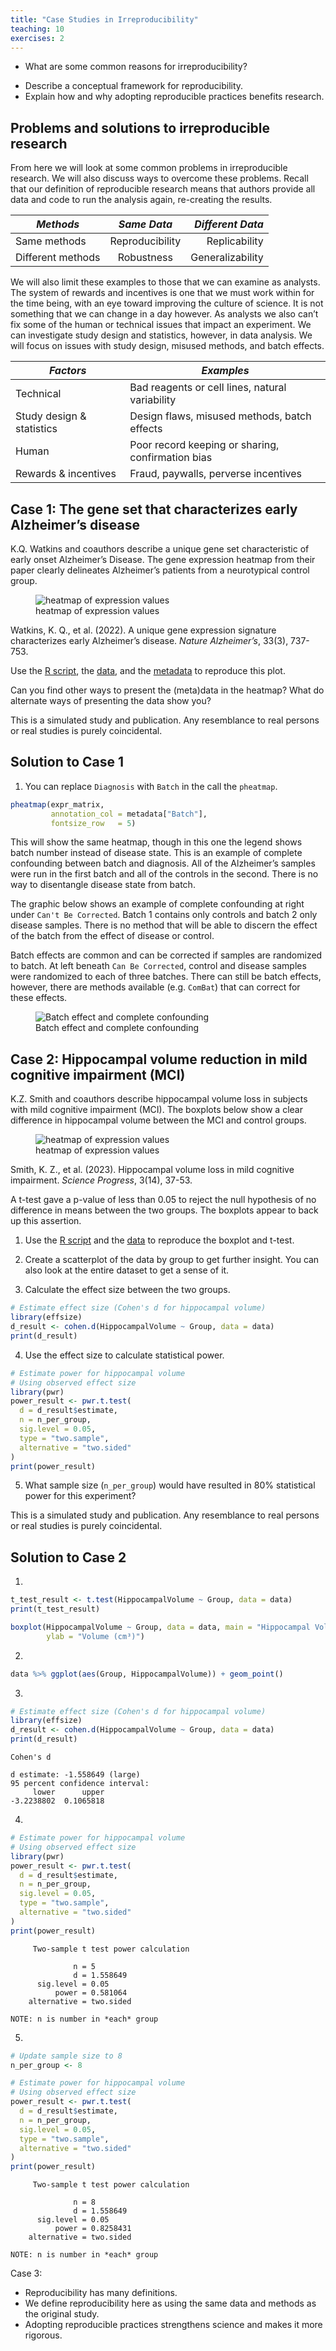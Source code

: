 ```yaml
---
title: "Case Studies in Irreproducibility"
teaching: 10
exercises: 2
---
```


:::::::::::::::::::::::::::::::::::::: questions 

- What are some common reasons for irreproducibility?

::::::::::::::::::::::::::::::::::::::::::::::::

::::::::::::::::::::::::::::::::::::: objectives

- Describe a conceptual framework for reproducibility.
- Explain how and why adopting reproducible practices benefits research.

::::::::::::::::::::::::::::::::::::::::::::::::

## Problems and solutions to irreproducible research
From here we will look at some common problems in irreproducible research. We
will also discuss ways to overcome these problems. Recall that our definition of
reproducible research means that authors provide all data and code to run 
the analysis again, re-creating the results.

| *Methods*       | *Same Data*     | *Different Data* |
|---------------|:-------------:|------:|
| Same methods          | Reproducibility | Replicability |
| Different methods     | Robustness      | Generalizability |

We will also limit these examples to those that we can examine as analysts. The 
system of rewards and incentives is one that we must work within for the time
being, with an eye toward improving the culture of science. It is not something
that we can change in a day however. As analysts we also can't fix some of the 
human or technical issues that impact an experiment. We can investigate study 
design and statistics, however, in data analysis. We will focus on issues with
study design, misused methods, and batch effects.

| *Factors*                  | *Examples*                                      |
|----------------------------|-------------------------------------------------|
| Technical                  | Bad reagents or cell lines, natural variability |
| Study design & statistics  | Design flaws, misused methods, batch effects    |
| Human                      | Poor record keeping or sharing, confirmation bias|
| Rewards & incentives       | Fraud, paywalls, perverse incentives            |

::::::::::::::::::::::::::::::::::::: challenge 

## Case 1: The gene set that characterizes early Alzheimer's disease 

K.Q. Watkins and coauthors describe a unique gene set characteristic of early
onset Alzheimer's Disease. The gene expression heatmap from their paper
clearly delineates Alzheimer's patients from a neurotypical control group. 

![heatmap of expression values](./fig/AD_expression_heatmap.png)

Watkins, K. Q., et al. (2022). A unique gene expression signature characterizes 
early Alzheimer's disease. _Nature Alzheimer's_, 33(3), 737-753.

Use the [R script](./code/AD_heatmap.R), the [data](./data/expr_matrix.csv), and 
the [metadata](./data/expr_metadata.csv) to reproduce this plot. 

Can you find other ways to present the (meta)data in the heatmap? 
What do alternate ways of presenting the data show you?

This is a simulated study and publication. Any resemblance to real persons or 
real studies is purely coincidental.

:::::::::::::::  solution

## Solution to Case 1

1. You can replace `Diagnosis` with `Batch` in the call the `pheatmap`.

```r
pheatmap(expr_matrix, 
         annotation_col = metadata["Batch"], 
         fontsize_row   = 5)
```

This will show the same heatmap, though in this one the legend shows batch 
number instead of disease state. This is an example of complete confounding
between batch and diagnosis. All of the Alzheimer's samples were run in 
the first batch and all of the controls in the second. There is no way to
disentangle disease state from batch. 

The graphic below shows an example of complete confounding at right under
`Can't Be Corrected`. Batch 1 contains only controls and batch 2 only disease
samples. There is no method that will be able to discern the effect of the batch
from the effect of disease or control. 

Batch effects are common and can be corrected if samples are randomized to 
batch. At left beneath `Can Be Corrected`, control and disease samples were 
randomized to each of three batches. There can still be batch effects, however,
there are methods available (e.g. `ComBat`) that can correct for these effects.

![Batch effect and complete confounding](./fig/Batch-processing-of-microarray-samples-from-different-biological-groups-Examples-of.png)

:::::::::::::::::::::::::::::::::

::::::::::::::::::::::::::::::::::::::::::::::::

::::::::::::::::::::::::::::::::::::: challenge 

## Case 2: Hippocampal volume reduction in mild cognitive impairment (MCI)

K.Z. Smith and coauthors describe hippocampal volume loss in subjects with mild 
cognitive impairment (MCI). The boxplots below show a clear difference in
hippocampal volume between the MCI and control groups. 

![heatmap of expression values](./fig/boxplots.png)

Smith, K. Z., et al. (2023). Hippocampal volume loss in mild cognitive 
impairment. _Science Progress_, 3(14), 37-53.

A t-test gave a p-value of less than 0.05 to reject the null hypothesis of no 
difference in means between the two groups. The boxplots appear to back up this
assertion.

1. Use the [R script](./code/t_test.R) and the 
[data](./data/small_sample_data.csv) to reproduce the boxplot and t-test. 

2. Create a scatterplot of the data by group to get further insight. You can
also look at the entire dataset to get a sense of it.  

3. Calculate the effect size between the two groups.

```r
# Estimate effect size (Cohen's d for hippocampal volume)
library(effsize)
d_result <- cohen.d(HippocampalVolume ~ Group, data = data)
print(d_result)
```

4. Use the effect size to calculate statistical power. 

```r
# Estimate power for hippocampal volume
# Using observed effect size 
library(pwr)
power_result <- pwr.t.test(
  d = d_result$estimate,
  n = n_per_group,
  sig.level = 0.05,
  type = "two.sample",
  alternative = "two.sided"
)
print(power_result)
```

5. What sample size (`n_per_group`) would have resulted in 80% statistical power 
for this experiment?

This is a simulated study and publication. Any resemblance to real persons or 
real studies is purely coincidental.

:::::::::::::::  solution

## Solution to Case 2

1. 
```r
t_test_result <- t.test(HippocampalVolume ~ Group, data = data)
print(t_test_result)

boxplot(HippocampalVolume ~ Group, data = data, main = "Hippocampal Volume", 
        ylab = "Volume (cm³)")
```

2. 
```r
data %>% ggplot(aes(Group, HippocampalVolume)) + geom_point()
```

3. 
```r
# Estimate effect size (Cohen's d for hippocampal volume)
library(effsize)
d_result <- cohen.d(HippocampalVolume ~ Group, data = data)
print(d_result)
```

```output
Cohen's d

d estimate: -1.558649 (large)
95 percent confidence interval:
     lower      upper 
-3.2238802  0.1065818
```

4. 
```r
# Estimate power for hippocampal volume
# Using observed effect size 
library(pwr)
power_result <- pwr.t.test(
  d = d_result$estimate,
  n = n_per_group,
  sig.level = 0.05,
  type = "two.sample",
  alternative = "two.sided"
)
print(power_result)
```

```output
     Two-sample t test power calculation 

              n = 5
              d = 1.558649
      sig.level = 0.05
          power = 0.581064
    alternative = two.sided

NOTE: n is number in *each* group
```

5.
```r
# Update sample size to 8
n_per_group <- 8

# Estimate power for hippocampal volume
# Using observed effect size 
power_result <- pwr.t.test(
  d = d_result$estimate,
  n = n_per_group,
  sig.level = 0.05,
  type = "two.sample",
  alternative = "two.sided"
)
print(power_result)
```

```output
     Two-sample t test power calculation 

              n = 8
              d = 1.558649
      sig.level = 0.05
          power = 0.8258431
    alternative = two.sided

NOTE: n is number in *each* group
```
:::::::::::::::::::::::::::::::::

::::::::::::::::::::::::::::::::::::::::::::::::

::::::::::::::::::::::::::::::::::::: challenge 

Case 3: 

::::::::::::::::::::::::::::::::: solution
:::::::::::::::::::::::::::::::::

::::::::::::::::::::::::::::::::::::::::::::::::




::::::::::::::::::::::::::::::::::::: keypoints 

- Reproducibility has many definitions.
- We define reproducibility here as using the same data and methods as the original study.
- Adopting reproducible practices strengthens science and makes it more rigorous.

::::::::::::::::::::::::::::::::::::::::::::::::